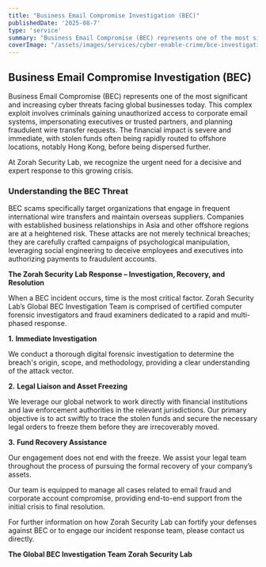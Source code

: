 ```yaml
---
title: "Business Email Compromise Investigation (BEC)"
publishedDate: '2025-08-7'
type: 'service'
summary: "Business Email Compromise (BEC) represents one of the most significant and increasing cyber threats facing global businesses today."
coverImage: "/assets/images/services/cyber-enable-crime/bce-investigation-cover-img.avif"
---
```


## Business Email Compromise Investigation (BEC)

Business Email Compromise (BEC) represents one of the most significant and increasing cyber threats facing global businesses today. This complex exploit involves criminals gaining unauthorized access to corporate email systems, impersonating executives or trusted partners, and planning fraudulent wire transfer requests. The financial impact is severe and immediate, with stolen funds often being rapidly routed to offshore locations, notably Hong Kong, before being dispersed further.

At Zorah Security Lab, we recognize the urgent need for a decisive and expert response to this growing crisis.

### Understanding the BEC Threat

BEC scams specifically target organizations that engage in frequent international wire transfers and maintain overseas suppliers. Companies with established business relationships in Asia and other offshore regions are at a heightened risk. These attacks are not merely technical breaches; they are carefully crafted campaigns of psychological manipulation, leveraging social engineering to deceive employees and executives into authorizing payments to fraudulent accounts.

**The Zorah Security Lab Response – Investigation, Recovery, and Resolution**

When a BEC incident occurs, time is the most critical factor. Zorah Security Lab’s Global BEC Investigation Team is comprised of certified computer forensic investigators and fraud examiners dedicated to a rapid and multi-phased response.

**1.**   **Immediate Investigation**

We conduct a thorough digital forensic investigation to determine the breach's origin, scope, and methodology, providing a clear understanding of the attack vector.

 

**2.**   **Legal Liaison and Asset Freezing**

We leverage our global network to work directly with financial institutions and law enforcement authorities in the relevant jurisdictions. Our primary objective is to act swiftly to trace the stolen funds and secure the necessary legal orders to freeze them before they are irrecoverably moved.

 

**3.**   **Fund Recovery Assistance**

Our engagement does not end with the freeze. We assist your legal team throughout the process of pursuing the formal recovery of your company’s assets.

Our team is equipped to manage all cases related to email fraud and corporate account compromise, providing end-to-end support from the initial crisis to final resolution.

For further information on how Zorah Security Lab can fortify your defenses against BEC or to engage our incident response team, please contact us directly.

**The Global BEC Investigation Team**
 **Zorah Security Lab**

 
